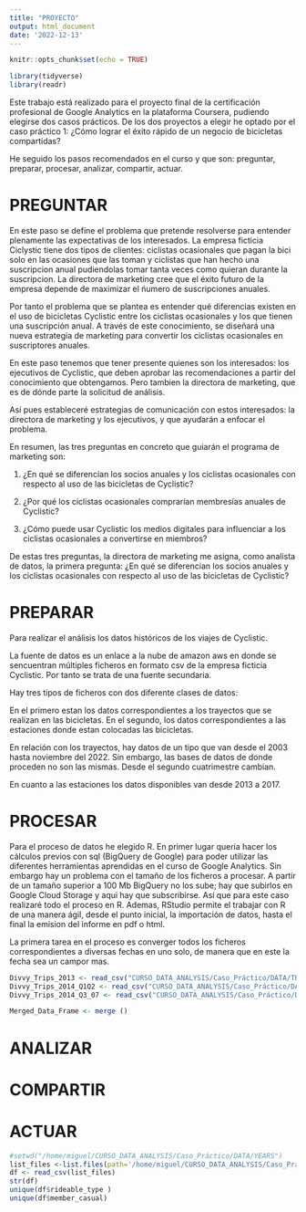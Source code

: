 ```yaml
---
title: "PROYECTO"
output: html_document
date: '2022-12-13'
---
```


```r
knitr::opts_chunk$set(echo = TRUE)
```



```r
library(tidyverse)
library(readr)
```

Este trabajo está realizado para el proyecto final de la certificación profesional de Google Analytics en la plataforma Coursera, pudiendo elegirse dos casos prácticos. De los dos proyectos a elegir he optado por el caso práctico 1: ¿Cómo lograr el éxito rápido de un negocio de bicicletas compartidas?

He seguido los pasos recomendados en el curso y que son: preguntar, preparar, procesar, analizar, compartir, actuar.

# PREGUNTAR

En este paso se define el problema que pretende resolverse para entender plenamente las expectativas de los interesados. La empresa ficticia Ciclystic tiene dos tipos de clientes: ciclistas ocasionales que pagan la bici solo en las ocasiones que las toman y ciclistas que han hecho una suscripcion anual pudiendolas tomar tanta veces como quieran durante la suscripcion. La directora de marketing cree que el éxito futuro de la empresa depende de maximizar el ńumero de suscripciones anuales.

Por tanto el problema que se plantea es entender qué diferencias existen en el uso de bicicletas Cyclistic entre los ciclistas ocasionales y los que tienen una suscripción anual. A través de este conocimiento, se diseñará una nueva estrategia de marketing para convertir los ciclistas ocasionales en suscriptores anuales.

En este paso tenemos que tener presente quienes son los interesados: los ejecutivos de Cyclistic, que deben aprobar las recomendaciones a partir del conocimiento que obtengamos. Pero tambien la directora de marketing, que es de dónde parte la solicitud de análisis.

Así pues estableceré estrategias de comunicación con estos interesados: la directora de marketing y los ejecutivos, y que ayudarán a enfocar el problema.

En resumen, las tres preguntas en concreto que guiarán el programa de marketing son:

1. ¿En qué se diferencian los socios anuales y los ciclistas ocasionales con respecto al uso de las bicicletas de Cyclistic?

2. ¿Por qué los ciclistas ocasionales comprarían membresías anuales de Cyclistic?

3. ¿Cómo puede usar Cyclistic los medios digitales para influenciar a los ciclistas ocasionales a convertirse en miembros?

De estas tres preguntas, la directora de marketing me asigna, como analista de datos, la primera pregunta:
¿En qué se diferencian los socios anuales y los ciclistas ocasionales con respecto al uso de las bicicletas de Cyclistic?

# PREPARAR

Para realizar el análisis los datos históricos de los viajes de Cyclistic.

La fuente de datos es un enlace a la nube de amazon aws en donde se sencuentran múltiples ficheros en formato csv de la empresa ficticia Cyclistic. Por tanto se trata de una fuente secundaria.

Hay tres tipos de ficheros con dos diferente clases de datos:

En el primero estan los datos correspondientes a los trayectos que se realizan en las bicicletas.
En el segundo, los datos correspondientes a las estaciones donde estan colocadas las bicicletas.

En relación con los trayectos, hay datos de un tipo que van desde el 2003 hasta noviembre del 2022. Sin embargo, las bases de datos de donde proceden no son las mismas. Desde el segundo cuatrimestre cambian.

En cuanto a las estaciones los datos disponibles van desde 2013 a 2017.






# PROCESAR

Para el proceso de datos he elegido R. En primer lugar queria hacer los cálculos previos con sql (BigQuery de Google) para poder utilizar las diferentes herramientas aprendidas en el curso de Google Analytics. Sin embargo hay un problema con el tamaño de los ficheros a procesar. A partir de un tamaño superior a 100 Mb BigQuery no los sube; hay que subirlos en Google Cloud Storage y aqui hay que subscribirse. Así que para este caso realizaré todo el proceso en R. Ademas, RStudio permite el trabajar con R de una manera ágil, desde el punto inicial, la importación de datos, hasta el final la emision del informe en pdf o html.

La primera tarea en el proceso es converger todos los ficheros correspondientes a diversas fechas en uno solo, de manera que en este la fecha sea un campor mas.

```r
Divvy_Trips_2013 <- read_csv("CURSO_DATA_ANALYSIS/Caso_Práctico/DATA/TRIPS/Divvy_Trips_2013.csv")
Divvy_Trips_2014_Q1Q2 <- read_csv("CURSO_DATA_ANALYSIS/Caso_Práctico/DATA/TRIPS/Divvy_Trips_2014_Q1Q2.csv")
Divvy_Trips_2014_Q3_07 <- read_csv("CURSO_DATA_ANALYSIS/Caso_Práctico/DATA/TRIPS/Divvy_Trips_2014-Q3-07.csv")

Merged_Data_Frame <- merge ()
```


# ANALIZAR

# COMPARTIR

# ACTUAR
```r
#setwd("/home/miguel/CURSO_DATA_ANALYSIS/Caso_Práctico/DATA/YEARS")
list_files <-list.files(path='/home/miguel/CURSO_DATA_ANALYSIS/Caso_Práctico/DATA/YEARS') 
df <- read_csv(list_files)
str(df)
unique(df$rideable_type )
unique(df$member_casual)
  
```
